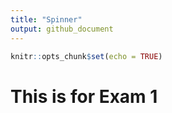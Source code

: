 ```yaml
---
title: "Spinner"
output: github_document
---
```


```r
knitr::opts_chunk$set(echo = TRUE)
```

# This is for Exam 1